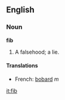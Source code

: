 ==English==

===Noun===

'''fib'''

#A falsehood; a lie.
====Translations====
*French: [[bobard]] ''m''
[[it:fib]]
